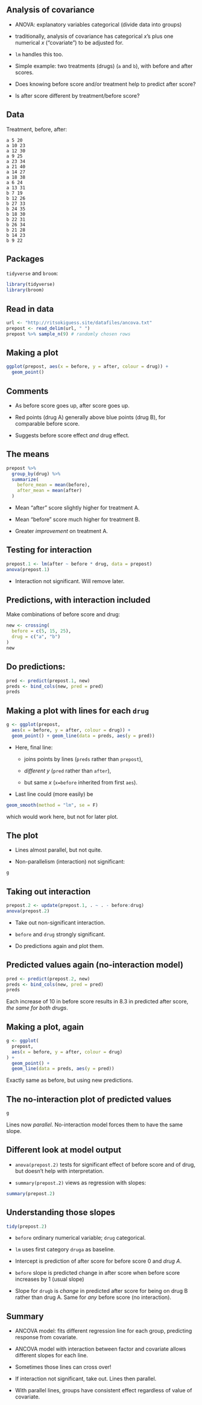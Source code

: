 
## Analysis of covariance


* ANOVA: explanatory variables categorical (divide data into groups)

* traditionally, analysis of covariance has categorical $x$'s plus one numerical $x$ ("covariate") to be adjusted for.

* `lm` handles this too.

* Simple example: two treatments (drugs) (`a` and `b`), with before and after scores. 


* Does knowing before score and/or treatment help to predict after score?

* Is after score different by treatment/before score?





## Data

Treatment, before, after: 


\scriptsize
```
a 5 20
a 10 23
a 12 30
a 9 25
a 23 34
a 21 40
a 14 27
a 18 38
a 6 24
a 13 31
b 7 19
b 12 26
b 27 33
b 24 35
b 18 30
b 22 31
b 26 34
b 21 28
b 14 23
b 9 22
```
\normalsize


## Packages
`tidyverse` and `broom`:
```r
library(tidyverse)
library(broom)
```

## Read in data

```r
url <- "http://ritsokiguess.site/datafiles/ancova.txt"
prepost <- read_delim(url, " ")
prepost %>% sample_n(9) # randomly chosen rows
```



## Making a plot
```r
ggplot(prepost, aes(x = before, y = after, colour = drug)) +
  geom_point()
```



## Comments 

* As before score goes up, after score goes up.

* Red points (drug A) generally above blue points (drug B), for
comparable before score.

* Suggests before score effect *and* drug effect.


## The means
```r
prepost %>%
  group_by(drug) %>%
  summarize(
    before_mean = mean(before),
    after_mean = mean(after)
  )
```
 


* Mean "after" score slightly higher for treatment A.

* Mean "before" score much higher for treatment B.

* Greater *improvement* on treatment A. 



## Testing for interaction
```r
prepost.1 <- lm(after ~ before * drug, data = prepost)
anova(prepost.1)
```
 


* Interaction not significant. Will remove later.


## Predictions, with interaction included

Make combinations of before score and drug:
```r
new <- crossing(
  before = c(5, 15, 25),
  drug = c("a", "b")
)
new
```

   

## Do predictions: 

```r
pred <- predict(prepost.1, new)
preds <- bind_cols(new, pred = pred)
preds
```

 



## Making a plot with lines for each `drug`
```r
g <- ggplot(prepost,
  aes(x = before, y = after, colour = drug)) +
  geom_point() + geom_line(data = preds, aes(y = pred))
```
 
* Here, final line:


  *   joins points by lines \emph{for different data
set} (`preds` rather than `prepost`),

  *   *different $y$* (`pred` rather than `after`),

  * but same $x$ (`x=before` inherited from first `aes`).

* Last line could (more easily) be 

```r
geom_smooth(method = "lm", se = F)
```

which would work here, but not for later plot.






## The plot

* Lines almost parallel, but not quite.
 
* Non-parallelism (interaction) not significant:

```r
g
```
 

 

 

## Taking out interaction
\small
```r
prepost.2 <- update(prepost.1, . ~ . - before:drug)
anova(prepost.2)
```
 
\normalsize


* Take out non-significant interaction.

* `before` and `drug` strongly significant.

* Do predictions again and plot them.



## Predicted values again (no-interaction model)
```r
pred <- predict(prepost.2, new)
preds <- bind_cols(new, pred = pred)
preds
```

 
Each increase of 10 in before score results in 8.3 in predicted after
score, *the same for both drugs*.


## Making a plot, again
```r
g <- ggplot(
  prepost,
  aes(x = before, y = after, colour = drug)
) +
  geom_point() +
  geom_line(data = preds, aes(y = pred))
```
 
Exactly same as before, but using new predictions.


## The no-interaction plot of predicted values
```r
g
```
 
Lines now *parallel*. No-interaction model forces them
to have the same slope. 



## Different look at model output


* `anova(prepost.2)` tests for significant effect of
before score and of drug, but doesn't help with interpretation.

* `summary(prepost.2)` views as regression with slopes:

\scriptsize
```r
summary(prepost.2)
```

\normalsize       




## Understanding those slopes

\footnotesize
```r
tidy(prepost.2)
```

\normalsize



* `before` ordinary numerical variable; `drug`
categorical. 

* `lm` uses first category `druga` as baseline.

* Intercept is prediction of after score for before score 0 and
*drug A*.

* `before` slope is predicted change in after score when
before score increases by 1 (usual slope)

* Slope for `drugb` is *change* in predicted after
score for being on drug B rather than drug A. Same for *any*
before score (no interaction).



## Summary


* ANCOVA model: fits different regression line for each group,
predicting response from covariate.

* ANCOVA model with interaction between factor and covariate
allows different slopes for each line.

* Sometimes those lines can cross over!

* If interaction not significant, take out. Lines then parallel.

* With parallel lines, groups have consistent effect regardless
of value of covariate.

